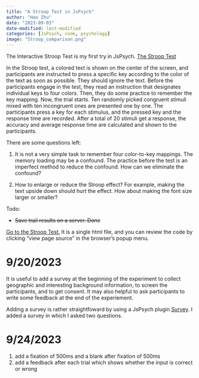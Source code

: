 ```yaml
---
title: "A Stroop Test in JsPsych"
author: "Hao Zhu"
date: "2023-09-03"
date-modified: last-modified
categories: [JsPsych, code, psychology]
image: "Stroop_comparison.png"
---
```


The Interactive Stroop Test is my first try in JsPsych. [The Stroop Test](../../experiments/Stroop/stroop-basic.html)

In the Stroop test, a colored text is shown on the center of the screen, and participants are instructed to press a specific key according to the color of the text as soon as possible. They should ignore the text. Before the participants engage in the test, they read an instruction that designates individual keys to four colors. Then, they do some practice to remember the key mapping. Now, the trial starts. Ten randomly picked congruent stimuli mixed with ten incongruent ones are presented one by one. The participants press a key for each stimulus, and the pressed key and the response time are recorded. After a total of 20 stimuli get a response, the accuracy and average response time are calculated and shown to the participants.

There are some questions left:

1.  It is not a very simple task to remember four color-to-key mappings. The memory loading may be a confound. The practice before the test is an imperfect method to reduce the confound. How can we eliminate the confound?

2.  How to enlarge or reduce the Stroop effect? For example, making the text upside down should hurt the effect. How about making the font size larger or smaller?

Todo:

-   ~~Save trail results on a server. Done~~

[Go to the Stroop Test.](../../experiments/stroop/stroop-basic.html) It is a single html file, and you can review the code by clicking "view page source" in the browser's popup menu.

# 9/20/2023

It is useful to add a survey at the beginning of the experiment to collect geographic and interesting background information, to screen the participants, and to get consent. It may also helpful to ask participants to write some feedback at the end of the experiement.

Adding a survey is rather straightfoward by using a JsPsych plugin [Survey](https://www.jspsych.org/7.3/plugins/survey). I added a survey in which I asked two questions.

# 9/24/2023

1.  add a fixation of 500ms and a blank after fixation of 500ms
2.  add a feedback after each trial which shows whether the input is correct or wrong
